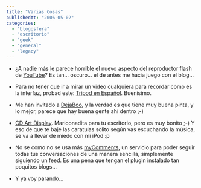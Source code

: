 ```yaml
---
title: "Varias Cosas"
publishedAt: "2006-05-02"
categories: 
  - "blogosfera"
  - "escritorio"
  - "geek"
  - "general"
  - "legacy"
---
```


- ¿A nadie más le parece horrible el nuevo aspecto del reproductor flash de [YouTube](http://www.youtube.com/)? Es tan... oscuro... el de antes me hacia juego con el blog...
- Para no tener que ir a mirar un video cualquiera para recordar como es la interfaz, probad este: [Tripod en Español](http://www.youtube.com/watch?v=VOwD4UVgwUQ). Buenisimo.
- Me han invitado a [DejaBoo](http://www.dejaboo.net/), y la verdad es que tiene muy buena pinta, y lo mejor, parece que hay buena gente ahí dentro ;-)
- [CD Art Display](http://www.closetosoftware.com/?s=cdartdisplay). Mariconadita para tu escritorio, pero es muy bonito ;-) Y eso de que te baje las caratulas solito según vas escuchando la música, se va a llevar de miedo con mi iPod :p
- No se como no se usa más [myComments](http://mycomments.idslab.com.ar/en/index.php), un servicio para poder seguir todas tus conversaciones de una manera sencilla, simplemente siguiendo un feed. Es una pena que tengan el plugin instalado tan poquitos blogs...

- Y ya voy parando...
